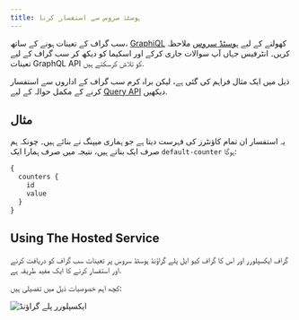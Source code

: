 ```yaml
---
title: ہوسٹڈ سروس سے استفسار کرنا
---
```


سب گراف کے تعینات ہونے کے ساتھ، [GraphiQL](https://github.com/graphql/graphiql) کھولنے کے لیے [ہوسٹڈ سروس](https://thegraph.com/hosted-service/) ملاحظہ کریں۔ انٹرفیس جہاں آپ سوالات جاری کرکے اور اسکیما کو دیکھ کر سب گراف کے لیے تعینات GraphQL API کو تلاش کرسکتے ہیں.

ذیل میں ایک مثال فراہم کی گئی ہے، لیکن براہ کرم سب گراف کے اداروں سے استفسار کرنے کے مکمل حوالہ کے لیے [Query API](/querying/graphql-api) دیکھیں.

## مثال

یہ استفسار ان تمام کاؤنٹرز کی فہرست دیتا ہے جو ہماری میپنگ نے بنائے ہیں۔ چونکہ ہم صرف ایک بناتے ہیں، نتیجہ میں صرف ہمارا ایک `default-counter` ہوگا:

```graphql
{
  counters {
    id
    value
  }
}
```

## Using The Hosted Service

گراف ایکسپلورر اور اس کا گراف کیو ایل پلے گراؤنڈ ہوسٹڈ سروس پر تعینات سب گراف کو دریافت کرنے اور استفسار کرنے کا ایک مفید طریقہ ہے.

کچھ اہم خصوصیات ذیل میں تفصیلی ہیں:

![ایکسپلورر پلے گراؤنڈ](/img/explorer-playground.png)
